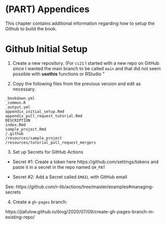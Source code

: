 # (PART) Appendices {-}

This chapter contains additional information regarding how to setup the Github to build the book. 

# Github Initial Setup

1. Create a new repository. (For `cc21` I started with a new repo on GitHub since I wanted the main branch to be called `main` and that did not seem possible with **usethis** functions or RStudio "

2. Copy the following files from the previous version and edit as necessary.

```
_bookdown.yml
_common.R
_output.yml
appendix_initial_setup.Rmd
appendix_pull_request_tutorial.Rmd
DESCRIPTION               
index.Rmd                       
sample_project.Rmd
/.github
/resources/sample_project
/resources/tutorial_pull_request_mergers
```

3. Set up Secrets for GitHub Actions

* Secret #1: Create a token here https://github.com/settings/tokens and paste it in a secret in the repo named `GH_PAT`

* Secret #2: Add a Secret called `EMAIL` with GitHub email

See: https://github.com/r-lib/actions/tree/master/examples#managing-secrets


4. Create a `gh-pages` branch:

https://jiafulow.github.io/blog/2020/07/09/create-gh-pages-branch-in-existing-repo/
